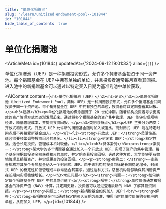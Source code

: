 ```yaml
---
title: "单位化捐赠池"
slug: "/learn/unitized-endowment-pool--101844"
id: "101844"
hide_table_of_contents: true
---
```



# 单位化捐赠池

<ArticleMeta id={101844} updatedAt={'2024-09-12 19:01:33'} alias={`[]`} />
<div className='border-solid border-b border-t-0 my-4 border-[var(--ifm-color-gray-300)]' />

单位化捐赠池（UEP）是一种捐赠投资形式，允许多个捐赠基金投资于同一资产池。每个捐赠基金在 UEP 中拥有单独的单位，并且投资者通常每月查看其回报。进入池中的新捐赠基金可以通过以特定买入日期为基准的池中单位获取。

<AIContent content={`<h2>单位化捐赠池（UEP）</h2><h3>定义</h3><p>单位化捐赠池（Unitized Endowment Pool，简称 UEP）是一种捐赠投资形式，允许多个捐赠基金共同投资于同一个资产池。每个捐赠基金在 UEP 中拥有独立的单位，投资者可以定期查看其回报。</p><h3>起源</h3><p>单位化捐赠池的概念起源于 20 世纪中期，随着机构投资者寻求更高效的资产管理方式而逐渐发展起来。通过将多个捐赠基金的资产集中管理，UEP 能够实现规模经济，降低管理成本，并提高投资回报。</p><h3>类别与特点</h3><p>UEP 主要分为两类：开放式和封闭式。开放式 UEP 允许新的捐赠基金随时加入或退出，而封闭式 UEP 则在特定时间点后不再接受新基金加入。</p><ul><li><strong>开放式 UEP：</strong>灵活性高，适合需要频繁调整投资组合的基金。</li><li><strong>封闭式 UEP：</strong>稳定性强，适合长期投资，管理成本相对较低。</li></ul><h3>具体案例</h3><p><strong>案例一：</strong>某大学的多个捐赠基金通过加入一个开放式 UEP，实现了资产的集中管理。每个基金根据其投资金额获得相应的单位，并定期查看投资回报。通过这种方式，大学能够更有效地管理其捐赠资产，并实现更高的投资回报。</p><p><strong>案例二：</strong>一家慈善机构将其多个专项基金纳入一个封闭式 UEP。由于该机构的投资目标是长期稳定增长，封闭式 UEP 的稳定性和低管理成本非常适合其需求。通过这种方式，慈善机构能够确保其捐赠资产在长期内实现稳健增长。</p><h3>常见问题</h3><p><strong>问题一：</strong>如何确定每个捐赠基金在 UEP 中的单位价值？<br/><strong>解答：</strong>单位价值通常根据基金的净资产值（NAV）计算，并定期更新，投资者可以通过查看最新的 NAV 了解其投资回报。</p><p><strong>问题二：</strong>新捐赠基金如何加入 UEP？<br/><strong>解答：</strong>新捐赠基金可以通过特定的买入日期为基准，按照当时的单位价值购买相应的单位，从而加入 UEP。</p>`} id={101844} />
